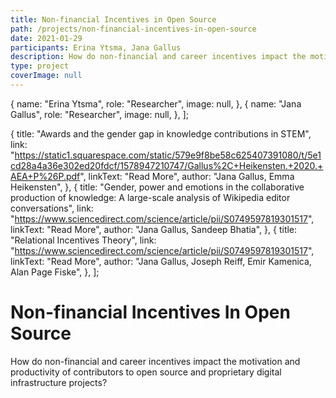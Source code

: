 ```yaml
---
title: Non-financial Incentives in Open Source
path: /projects/non-financial-incentives-in-open-source
date: 2021-01-29
participants: Erina Ytsma, Jana Gallus
description: How do non-financial and career incentives impact the motivation and productivity of contributors to open source and proprietary digital infrastructure projects?
type: project
coverImage: null
---
```


  {
    name: "Erina Ytsma",
    role: "Researcher",
    image: null,
  },
  {
    name: "Jana Gallus",
    role: "Researcher",
    image: null,
  },
];

  {
    title: "Awards and the gender gap in knowledge contributions in STEM",
    link: "https://static1.squarespace.com/static/579e9f8be58c625407391080/t/5e1cd28a4a36e302ed20fdcf/1578947210747/Gallus%2C+Heikensten.+2020.+AEA+P%26P.pdf",
    linkText: "Read More",
    author: "Jana Gallus, Emma Heikensten",
  },
  {
    title: "Gender, power and emotions in the collaborative production of knowledge: A large-scale analysis of Wikipedia editor conversations",
    link: "https://www.sciencedirect.com/science/article/pii/S0749597819301517",
    linkText: "Read More",
    author: "Jana Gallus, Sandeep Bhatia",
  },
  {
    title: "Relational Incentives Theory",
    link: "https://www.sciencedirect.com/science/article/pii/S0749597819301517",
    linkText: "Read More",
    author: "Jana Gallus, Joseph Reiff, Emir Kamenica, Alan Page Fiske",
  },
];

# Non-financial Incentives In Open Source

How do non-financial and career incentives impact the motivation and productivity of contributors to open source and proprietary digital infrastructure projects?
